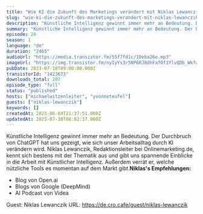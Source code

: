 ```yaml
---
title: "Wie KI die Zukunft des Marketings verändert mit Niklas Lewanczik"
slug: "wie-ki-die-zukunft-des-marketings-verandert-mit-niklas-lewanczik"
description: "Künstliche Intelligenz gewinnt immer mehr an Bedeutung. Der Durchbruch von ChatGPT hat uns gezeigt, wie sich unser Arbeitsalltag durch KI verändern wird. Niklas Lewanczik, Redaktionsleiter bei Onlinemarketing.de, kennt sich bestens mit der Thematik aus und gibt uns spannende Einblicke in die Arbeit mit Künstlicher Intelligenz. Außerdem verrät er, welche nützliche Tools es momentan auf dem Markt gibt.**Niklas's Empfehlungen:**\n\n- Blog von Open.ai\n- Blogs von Google (DeepMind)\n- AI Podcast von Videa \n\nGuest: Niklas Lewanczik URL: https://de.cro.cafe/guest/niklas-lewanczik"
summary: "Künstliche Intelligenz gewinnt immer mehr an Bedeutung. Der Durchbruch von ChatGPT hat uns gezeigt, wie sich unser Arbeitsalltag durch KI verändern wird. Niklas Lewanczik, Redaktionsleiter bei Onlinemarketing.de, kennt sich bestens mit der Thematik aus und gibt uns spannende Einblicke in die Arbeit mit Künstlicher Intelligenz. Außerdem verrät er, welche nützliche Tools es momentan auf dem Markt gibt.Niklas's Empfehlungen:Blog von Open.aiBlogs von Google (DeepMind)AI Podcast von Videa Guest: Niklas Lewanczik URL: https://de.cro.cafe/guest/niklas-lewanczik"
episode: 26
season: 1
language: "de"
duration: "2465"
audioUrl: "https://media.transistor.fm/55f7fd1c/10eba26e.mp3"
imageUrl: "https://img.transistor.fm/nyIyYs3r5NP6RJ8dhFafOf1YlvQDb_Wkfw4IRE6xgqw/rs:fill:0:0:1/w:1400/h:1400/q:60/mb:500000/aHR0cHM6Ly9pbWct/dXBsb2FkLXByb2R1/Y3Rpb24udHJhbnNp/c3Rvci5mbS85OGYx/NDRmNzQzMzA2NWRi/MWVjMzU0YTAwZTg1/Y2U0ZC5wbmc.webp"
pubDate: 2023-07-18T09:00:00.000Z
transistorId: "1423673"
downloads_total: 207
episode_type: "full"
status: "published"
hosts: ["michaelwitzenleiter", "yvonneteufel"]
guests: ["niklas-lewanczik"]
keywords: []
createdAt: 2025-06-04T21:37:51.000Z
updatedAt: 2025-07-30T06:02:17.000Z
---
```


Künstliche Intelligenz gewinnt immer mehr an Bedeutung. Der Durchbruch von ChatGPT hat uns gezeigt, wie sich unser Arbeitsalltag durch KI verändern wird. Niklas Lewanczik, Redaktionsleiter bei Onlinemarketing.de, kennt sich bestens mit der Thematik aus und gibt uns spannende Einblicke in die Arbeit mit Künstlicher Intelligenz. Außerdem verrät er, welche nützliche Tools es momentan auf dem Markt gibt.**Niklas's Empfehlungen:**

- Blog von Open.ai
- Blogs von Google (DeepMind)
- AI Podcast von Videa 

Guest: Niklas Lewanczik URL: https://de.cro.cafe/guest/niklas-lewanczik
